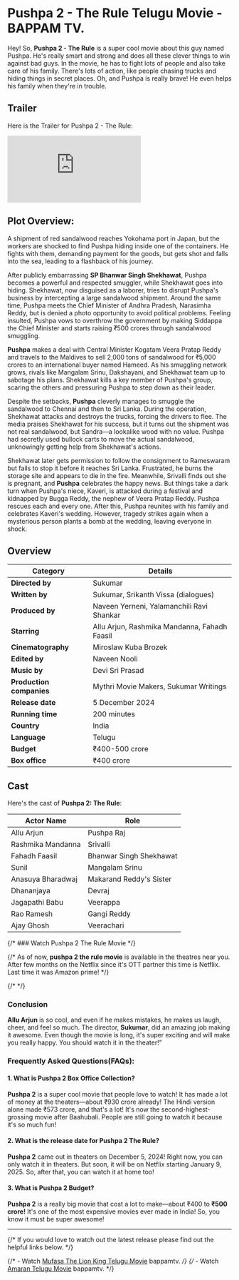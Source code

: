 


# Pushpa 2 - The Rule Telugu Movie - BAPPAM TV.

Hey! So, **Pushpa 2 - The Rule** is a super cool movie about this guy named Pushpa. He's really smart and strong and does all these clever things to win against bad guys. In the movie, he has to fight lots of people and also take care of his family. There's lots of action, like people chasing trucks and hiding things in secret places. Oh, and Pushpa is really brave! He even helps his family when they're in trouble.

<MDXImage
  src={SEO_OBJ.PUSHPA_2_THE_RULE.featuredImage}
  alt={SEO_OBJ.PUSHPA_2_THE_RULE.featuredImageAltText}
  title={SEO_OBJ.PUSHPA_2_THE_RULE.featuredImageAltText}
  extraStyling=" !h-96 max-w-[380px] lg:min-h-[400px] lg:h-auto lg:w-2/5 m-auto"
/>

## Trailer

Here is the Trailer for Pushpa 2 - The Rule:

<iframe
  src="https://www.youtube.com/embed/g3JUbgOHgdw?si=HoCOunRlaZI8iFpr"
  title="Pushpa 2 The Rule Trailer"
  frameborder="0"
  allow="accelerometer; autoplay; clipboard-write; encrypted-media; gyroscope; picture-in-picture; web-share"
  referrerpolicy="strict-origin-when-cross-origin"
  allowfullscreen
  className="w-full h-[300px] lg:min-h-[500px]"
></iframe>

## Plot Overview:

A shipment of red sandalwood reaches Yokohama port in Japan, but the workers are shocked to find Pushpa hiding inside one of the containers. He fights with them, demanding payment for the goods, but gets shot and falls into the sea, leading to a flashback of his journey.

After publicly embarrassing **SP Bhanwar Singh Shekhawat**, Pushpa becomes a powerful and respected smuggler, while Shekhawat goes into hiding. Shekhawat, now disguised as a laborer, tries to disrupt Pushpa's business by intercepting a large sandalwood shipment. Around the same time, Pushpa meets the Chief Minister of Andhra Pradesh, Narasimha Reddy, but is denied a photo opportunity to avoid political problems. Feeling insulted, Pushpa vows to overthrow the government by making Siddappa the Chief Minister and starts raising ₹500 crores through sandalwood smuggling.

**Pushpa** makes a deal with Central Minister Kogatam Veera Pratap Reddy and travels to the Maldives to sell 2,000 tons of sandalwood for ₹5,000 crores to an international buyer named Hameed. As his smuggling network grows, rivals like Mangalam Srinu, Dakshayani, and Shekhawat team up to sabotage his plans. Shekhawat kills a key member of Pushpa's group, scaring the others and pressuring Pushpa to step down as their leader.

Despite the setbacks, **Pushpa** cleverly manages to smuggle the sandalwood to Chennai and then to Sri Lanka. During the operation, Shekhawat attacks and destroys the trucks, forcing the drivers to flee. The media praises Shekhawat for his success, but it turns out the shipment was not real sandalwood, but Sandra—a lookalike wood with no value. Pushpa had secretly used bullock carts to move the actual sandalwood, unknowingly getting help from Shekhawat's actions.

Shekhawat later gets permission to follow the consignment to Rameswaram but fails to stop it before it reaches Sri Lanka. Frustrated, he burns the storage site and appears to die in the fire. Meanwhile, Srivalli finds out she is pregnant, and **Pushpa** celebrates the happy news. But things take a dark turn when Pushpa's niece, Kaveri, is attacked during a festival and kidnapped by Bugga Reddy, the nephew of Veera Pratap Reddy. Pushpa rescues each and every one. After this, Pushpa reunites with his family and celebrates Kaveri's wedding. However, tragedy strikes again when a mysterious person plants a bomb at the wedding, leaving everyone in shock.

## Overview

| **Category**             | **Details**                                  |
| ------------------------ | -------------------------------------------- |
| **Directed by**          | Sukumar                                      |
| **Written by**           | Sukumar, Srikanth Vissa (dialogues)          |
| **Produced by**          | Naveen Yerneni, Yalamanchili Ravi Shankar    |
| **Starring**             | Allu Arjun, Rashmika Mandanna, Fahadh Faasil |
| **Cinematography**       | Miroslaw Kuba Brozek                         |
| **Edited by**            | Naveen Nooli                                 |
| **Music by**             | Devi Sri Prasad                              |
| **Production companies** | Mythri Movie Makers, Sukumar Writings        |
| **Release date**         | 5 December 2024                              |
| **Running time**         | 200 minutes                                  |
| **Country**              | India                                        |
| **Language**             | Telugu                                       |
| **Budget**               | ₹400-500 crore                               |
| **Box office**           | ₹400 crore                                   |

## Cast

Here's the cast of **Pushpa 2: The Rule**:

| Actor Name        | Role                    |
| ----------------- | ----------------------- |
| Allu Arjun        | Pushpa Raj              |
| Rashmika Mandanna | Srivalli                |
| Fahadh Faasil     | Bhanwar Singh Shekhawat |
| Sunil             | Mangalam Srinu          |
| Anasuya Bharadwaj | Makarand Reddy's Sister |
| Dhananjaya        | Devraj                  |
| Jagapathi Babu    | Veerappa                |
| Rao Ramesh        | Gangi Reddy             |
| Ajay Ghosh        | Veerachari              |

{/* ### Watch Pushpa 2 The Rule Movie */}

{/* As of now, **pushpa 2 the rule movie** is available in the theatres near you. After few months on the Netflix since it's OTT partner this time is Netflix. Last time it was Amazon prime! */}

{/* <VideoFrame url={SEO_OBJ.PUSHPA_2_THE_RULE.relativeURL} /> */}

### Conclusion

**Allu Arjun** is so cool, and even if he makes mistakes, he makes us laugh, cheer, and feel so much. The director, **Sukumar**, did an amazing job making it awesome. Even though the movie is long, it's super exciting and will make you really happy. You should watch it in the theater!"

### Frequently Asked Questions(FAQs):

#### 1. What is Pushpa 2 Box Office Collection?

**Pushpa 2** is a super cool movie that people love to watch! It has made a lot of money at the theaters—about ₹930 crore already! The Hindi version alone made ₹573 crore, and that's a lot! It's now the second-highest-grossing movie after Baahubali. People are still going to watch it because it's so much fun!

#### 2. What is the release date for Pushpa 2 The Rule?

**Pushpa 2** came out in theaters on December 5, 2024! Right now, you can only watch it in theaters. But soon, it will be on Netflix starting January 9, 2025. So, after that, you can watch it at home too!

#### 3. What is Pushpa 2 Budget?

**Pushpa 2** is a really big movie that cost a lot to make—about ₹400 to **₹500 crore!** It's one of the most expensive movies ever made in India! So, you know it must be super awesome!

<hr />

{/* If you would love to watch out the latest release please find out the helpful links below. */}

{/* - Watch [Mufasa The Lion King Telugu Movie](https://www.bappamtv.pro/mufasa-the-lion-king-telugu-movie "mufasa the lion king telugu movie") bappamtv. */}
{/* - Watch [Amaran Telugu Movie](https://www.bappamtv.pro/amaran-telugu-movie "Amaran telugu movie") bappamtv. */}
